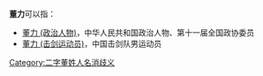 '''董力'''可以指：
* [[董力_(政治人物)|董力 (政治人物)]]，中华人民共和国政治人物、第十一届全国政协委员
* [[董力_(击剑运动员)|董力 (击剑运动员)]]，中国击剑队男运动员

{{disambig}}

[[Category:二字董姓人名消歧义|Category:二字董姓人名消歧义]]